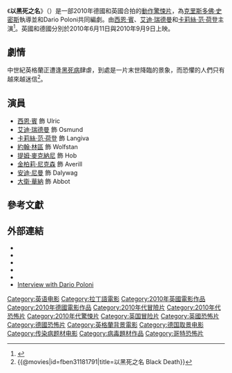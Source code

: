 {{noteTA
|G1=Show
|G2=Movie
}}
{{Infobox film
| name           = 以黑死之名
| original_name  = {{lang|en|Black Death}}
| image          = Black Death Poster.jpg
| alt            = 
| caption        = 電影海報
| director       = [[克里斯多佛·史密斯_(導演)|克里斯多佛·史密斯]]
| producer       = {{Plainlist|
* [[道格拉斯·李博_(監製)|道格拉斯·李博]]
* Robert Bernstein
* Jens Meurer
* Phil Robertson}}
| writer         = {{Plainlist|
* Dario Poloni
* 克里斯多佛·史密斯{{small|（未掛名）}}<ref name=Smithinterview>{{cite news |author=Klein, James |title=Christopher Smith, Interview with the Director of Black Death |url=http://www.unratedmag.com/movies/2011/02/christopher-smith-interview-with-the-director-of-black-death/ |date=2011-02-24 |work=UnRated Film Magazine |accessdate=2013-06-09 |deadurl=yes |archiveurl=https://web.archive.org/web/20120119133821/http://www.unratedmag.com/movies/2011/02/christopher-smith-interview-with-the-director-of-black-death/ |archivedate=2012-01-19 }}</ref>}}
| starring       = {{Plainlist|
* [[西恩·賓|西恩·賓]]
* [[艾迪·瑞德曼|艾迪·瑞德曼]]
* [[卡莉絲·范·荷登|卡莉絲·范·荷登]]
* [[約翰·林區_(演員)|約翰·林區]]
* [[提姆·麥克納尼|提姆·麥克納尼]]
* [[金柏莉·尼克森|金柏莉·尼克森]]
* [[安迪·尼曼|安迪·尼曼]]}}
| music          = Christian Henson
| cinematography = Sebastian Edschmid
| editing        = Stuart Gazzard
| studio         = {{Plainlist|
* Egoli Tossell Film
* [[HanWay_Films|HanWay Films]]
* [[Ecosse_Films|Ecosse Films]]
* Zephyr Films}}
| distributor    = {{Plainlist|
* [[Revolver_Entertainment|Revolver Entertainment]] {{small|（英國）}}
* [[Wild_Bunch_(film_company)|Wild Bunch]] {{small|（德國）}}}}
| released       = {{Film date|df=yes|2010|06|11|英國|2010|09|09|德國}}
| runtime        = 101分鐘<!--Theatrical runtime: 101:35--><ref>{{cite web | url=http://bbfc.co.uk/releases/black-death-2010-0 | title=''BLACK DEATH'' (15) | work=[[British_Board_of_Film_Classification|British Board of Film Classification]] | date=8 February 2010 | accessdate=1 March 2015 | archive-date=2015-04-02 | archive-url=https://web.archive.org/web/20150402111534/http://bbfc.co.uk/releases/black-death-2010-0 | dead-url=no }}</ref>
| country        = {{Plainlist|
* {{DEU}}
* {{UK}}}}
| language       = {{Plainlist|
* 英語
* 拉丁語}}
| budget         = 
| gross          = $27萬2445美元<ref>{{cite web | url=http://www.boxofficemojo.com/movies/?page=intl&id=blackdeath.htm | title=Black Death (2011) - International Box Office Results | work=[[Box_Office_Mojo|Box Office Mojo]] | publisher=[[Internet_Movie_Database|Internet Movie Database]] | accessdate=1 March 2015 | archive-date=2016-03-05 | archive-url=https://web.archive.org/web/20160305201932/http://www.boxofficemojo.com/movies/?page=intl&id=blackdeath.htm | dead-url=no }}</ref>
| cn_name        = 黑死病
| hk_name        = 黑死病
| tw_name        = 以黑死之名
}}
《'''以黑死之名'''》（{{lang-en|'''''Black Death'''''}}）是一部2010年德國和英國合拍的[[動作片|動作]][[驚悚片|驚悚片]]，為[[克里斯多佛·史密斯_(導演)|克里斯多佛·史密斯]]執導並和Dario Poloni共同編劇。由[[西恩·賓|西恩·賓]]、[[艾迪·瑞德曼|艾迪·瑞德曼]]和[[卡莉絲·范·荷登|卡莉絲·范·荷登]]主演<ref>{{cite news | title = Finally Some Decent Looks at Chris Smith's Black Death | author = 'Nix' | url = http://www.beyondhollywood.com/finally-some-decent-looks-at-chris-smiths-black-death/ | work = Beyond Hollywood | date = 2010-01-06 | accessdate = 2010-04-03 | deadurl = yes | archiveurl = https://web.archive.org/web/20100314083956/http://www.beyondhollywood.com/finally-some-decent-looks-at-chris-smiths-black-death/ | archivedate = 2010-03-14 }}</ref>。英國和德國分別於2010年6月11日與2010年9月9日上映。

==劇情==
中世紀英格蘭正遭逢[[黑死病|黑死病]]肆虐，到處是一片末世降臨的景象，而恐懼的人們只有越來越迷信<ref>{{@movies|id=fben31181791|title=以黑死之名 Black Death}}<!-- 2016-3-30 accessdate --></ref>。

==演員==
* [[西恩·賓|西恩·賓]] 飾 Ulric
* [[艾迪·瑞德曼|艾迪·瑞德曼]] 飾 Osmund
* [[卡莉絲·范·荷登|卡莉絲·范·荷登]] 飾 Langiva
* [[約翰·林區_(演員)|約翰·林區]] 飾 Wolfstan
* [[提姆·麥克納尼|提姆·麥克納尼]] 飾 Hob
* [[金柏莉·尼克森|金柏莉·尼克森]] 飾 Averill
* [[安迪·尼曼|安迪·尼曼]] 飾 Dalywag
*[[大衛·華納|大衛·華納]] 飾 Abbot

==參考文獻==
{{Reflist|30em}}

==外部連結==
* {{Official website|http://www.blackdeathfilm.com/}}
* {{IMDb title|1181791|Black Death}}
* {{mojo title|blackdeath|Black Death}}
* {{rotten-tomatoes|black_death-2010|Black Death}}
* {{metacritic film|black-death|Black Death}}
* [http://www.medievalists.net/2010/05/14/black-death-interview-with-dario-poloni/ Interview with Dario Poloni]{{Wayback|url=http://www.medievalists.net/2010/05/14/black-death-interview-with-dario-poloni/ |date=20160424174426 }}

{{DEFAULTSORT:Black Death}}
[[Category:英语电影|Category:英语电影]]
[[Category:拉丁語電影|Category:拉丁語電影]]
[[Category:2010年英國電影作品|Category:2010年英國電影作品]]
[[Category:2010年德國電影作品|Category:2010年德國電影作品]]
[[Category:2010年代冒險片|Category:2010年代冒險片]]
[[Category:2010年代恐怖片|Category:2010年代恐怖片]]
[[Category:2010年代驚悚片|Category:2010年代驚悚片]]
[[Category:英国冒险片|Category:英国冒险片]]
[[Category:英國恐怖片|Category:英國恐怖片]]
[[Category:德國恐怖片|Category:德國恐怖片]]
[[Category:英格蘭背景電影|Category:英格蘭背景電影]]
[[Category:德国取景电影|Category:德国取景电影]]
[[Category:传染病题材电影|Category:传染病题材电影]]
[[Category:病毒題材作品|Category:病毒題材作品]]
[[Category:哥特恐怖片|Category:哥特恐怖片]]